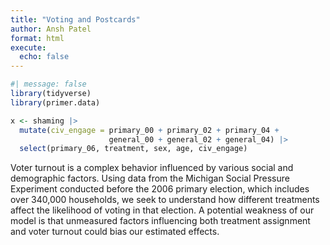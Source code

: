 ```yaml
---
title: "Voting and Postcards"
author: Ansh Patel
format: html
execute: 
  echo: false
---
```


```r
#| message: false
library(tidyverse)
library(primer.data)
```

```r
x <- shaming |> 
  mutate(civ_engage = primary_00 + primary_02 + primary_04 + 
                      general_00 + general_02 + general_04) |> 
  select(primary_06, treatment, sex, age, civ_engage)
```

Voter turnout is a complex behavior influenced by various social and demographic factors. Using data from the Michigan Social Pressure Experiment conducted before the 2006 primary election, which includes over 340,000 households, we seek to understand how different treatments affect the likelihood of voting in that election. A potential weakness of our model is that unmeasured factors influencing both treatment assignment and voter turnout could bias our estimated effects.
